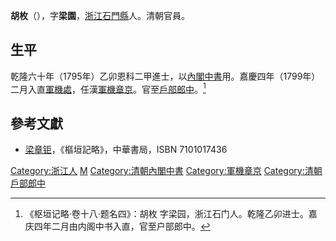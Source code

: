 '''胡枚'''（{{bd|?||?|}}），字'''梁園'''，[[浙江|浙江]][[石門縣|石門縣]]人。清朝官員。

== 生平 ==
乾隆六十年（1795年）乙卯恩科二甲進士，以[[內閣中書|內閣中書]]用。嘉慶四年（1799年）二月入直[[軍機處|軍機處]]，任漢[[軍機章京|軍機章京]]。官至[[戶部|戶部]][[郎中|郎中]]。<ref>《枢垣记略·卷十八·题名四》：胡枚 字梁园，浙江石门人。乾隆乙卯进士。嘉庆四年二月由内阁中书入直，官至户部郎中。</ref>

==參考文獻==
{{reflist}}
*[[梁章钜|梁章钜]]，《樞垣記略》，中華書局，ISBN 7101017436

{{乾隆六十年乙卯恩科殿試金榜}}

{{Authority control}}

{{DEFAULTSORT:Hu胡}}
[[Category:浙江人|Category:浙江人]]
[[Category:胡姓|M]]
[[Category:清朝內閣中書|Category:清朝內閣中書]]
[[Category:軍機章京|Category:軍機章京]]
[[Category:清朝戶部郎中|Category:清朝戶部郎中]]
